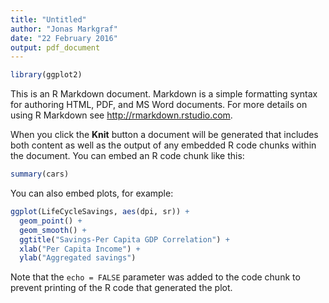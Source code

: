 ```yaml
---
title: "Untitled"
author: "Jonas Markgraf"
date: "22 February 2016"
output: pdf_document
---
```


```r
library(ggplot2)
```

This is an R Markdown document. Markdown is a simple formatting syntax for authoring HTML, PDF, and MS Word documents. For more details on using R Markdown see <http://rmarkdown.rstudio.com>.

When you click the **Knit** button a document will be generated that includes both content as well as the output of any embedded R code chunks within the document. You can embed an R code chunk like this:

```r
summary(cars)
```

You can also embed plots, for example:

```r
ggplot(LifeCycleSavings, aes(dpi, sr)) + 
  geom_point() + 
  geom_smooth() + 
  ggtitle("Savings-Per Capita GDP Correlation") +
  xlab("Per Capita Income") +
  ylab("Aggregated savings")
```

Note that the `echo = FALSE` parameter was added to the code chunk to prevent printing of the R code that generated the plot.
